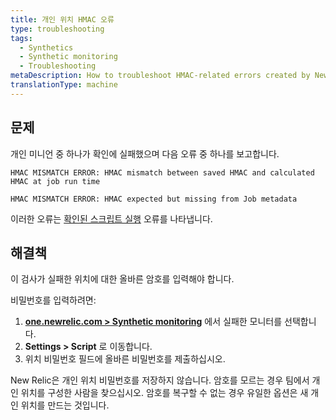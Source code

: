 ```yaml
---
title: 개인 위치 HMAC 오류
type: troubleshooting
tags:
  - Synthetics
  - Synthetic monitoring
  - Troubleshooting
metaDescription: How to troubleshoot HMAC-related errors created by New Relic synthetic private minions.
translationType: machine
---
```


## 문제

개인 미니언 중 하나가 확인에 실패했으며 다음 오류 중 하나를 보고합니다.

```
HMAC MISMATCH ERROR: HMAC mismatch between saved HMAC and calculated HMAC at job run time
```

```
HMAC MISMATCH ERROR: HMAC expected but missing from Job metadata
```

이러한 오류는 [확인된 스크립트 실행](/docs/synthetics/new-relic-synthetics/private-locations/verified-script-execution-private-locations) 오류를 나타냅니다.

## 해결책

이 검사가 실패한 위치에 대한 올바른 암호를 입력해야 합니다.

비밀번호를 입력하려면:

1. **[one.newrelic.com > Synthetic monitoring](https://one.newrelic.com/synthetics-nerdlets)** 에서 실패한 모니터를 선택합니다.
2. **Settings > Script** 로 이동합니다.
3. 위치 비밀번호 필드에 올바른 비밀번호를 제출하십시오.

<Callout variant="tip">
  New Relic은 개인 위치 비밀번호를 저장하지 않습니다. 암호를 모르는 경우 팀에서 개인 위치를 구성한 사람을 찾으십시오. 암호를 복구할 수 없는 경우 유일한 옵션은 새 개인 위치를 만드는 것입니다.
</Callout>